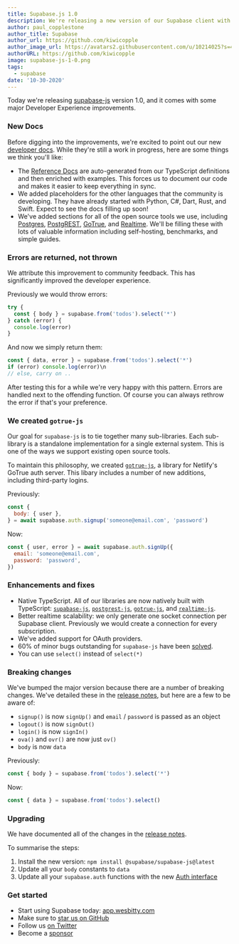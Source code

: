 ```yaml
---
title: Supabase.js 1.0
description: We're releasing a new version of our Supabase client with some awesome new improvements.
author: paul_copplestone
author_title: Supabase
author_url: https://github.com/kiwicopple
author_image_url: https://avatars2.githubusercontent.com/u/10214025?s=400&u=c6775be2ae667e2acae3ccd347fed62bb3f5b3e7&v=4
authorURL: https://github.com/kiwicopple
image: supabase-js-1-0.png
tags:
  - supabase
date: '10-30-2020'
---
```


Today we're releasing [supabase-js](https://github.com/wesbitty/wesbitty-js) version 1.0, and it comes with some major Developer Experience improvements.

<!--truncate-->

### New Docs

Before digging into the improvements, we're excited to point out our new [developer docs](/docs/reference/javascript/supabase-client). While they're still a work in progress, here are some things we think you'll like:

- The [Reference Docs](/docs/reference/javascript/supabase-client) are auto-generated from our TypeScript definitions and then enriched with examples. This forces us to document our code and makes it easier to keep everything in sync.
- We added placeholders for the other languages that the community is developing. They have already started with Python, C#, Dart, Rust, and Swift. Expect to see the docs filling up soon!
- We've added sections for all of the open source tools we use, including [Postgres](/docs/postgres/server/about), [PostgREST](/docs/postgrest/server/about), [GoTrue](/docs/gotrue/server/about), and [Realtime](/docs/realtime/server/about). We'll be filling these with lots of valuable information including self-hosting, benchmarks, and simple guides.

### Errors are returned, not thrown

We attribute this improvement to community feedback. This has significantly improved the developer experience.

Previously we would throw errors:

```js
try {
  const { body } = supabase.from('todos').select('*')
} catch (error) {
  console.log(error)
}
```

And now we simply return them:

```js
const { data, error } = supabase.from('todos').select('*')
if (error) console.log(error)\n
// else, carry on ..
```

After testing this for a while we're very happy with this pattern. Errors are handled next to the offending function. Of course you can always rethrow the error if that's your preference.

### We created `gotrue-js`

Our goal for `supabase-js` is to tie together many sub-libraries. Each sub-library is a standalone implementation for a single external system. This is one of the ways we support existing open source tools.

To maintain this philosophy, we created [`gotrue-js`](https://github.com/supabase/gotrue-js), a library for Netlify's GoTrue auth server. This libary includes a number of new additions, including third-party logins.

Previously:

```js
const {
  body: { user },
} = await supabase.auth.signup('someone@email.com', 'password')
```

Now:

```js
const { user, error } = await supabase.auth.signUp({
  email: 'someone@email.com',
  password: 'password',
})
```

### Enhancements and fixes

- Native TypeScript. All of our libraries are now natively built with TypeScript: [`supabase-js`](https://github.com/wesbitty/wesbitty-js), [`postgrest-js`](https://github.com/supabase/postgrest-js), [`gotrue-js`](https://github.com/supabase/gotrue-js), and [`realtime-js`](https://github.com/supabase/realtime-js).
- Better realtime scalability: we only generate one socket connection per Supabase client. Previously we would create a connection for every subscription.
- We've added support for OAuth providers.
- 60% of minor bugs outstanding for `supabase-js` have been [solved](https://github.com/wesbitty/wesbitty-js/pull/50).
- You can use `select()` instead of `select(*)`

### Breaking changes

We've bumped the major version because there are a number of breaking changes. We've detailed these in the [release notes](https://github.com/wesbitty/wesbitty-js/releases/tag/v1.0.1), but here are a few to be aware of:

- `signup()` is now `signUp()` and `email` / `password` is passed as an object
- `logout()` is now `signOut()`
- `login()` is now `signIn()`
- `ova()` and `ovr()` are now just `ov()`
- `body` is now `data`

Previously:

```js
const { body } = supabase.from('todos').select('*')
```

Now:

```js
const { data } = supabase.from('todos').select()
```

### Upgrading

We have documented all of the changes in the [release notes](https://github.com/wesbitty/wesbitty-js/releases/tag/v1.0.1).

To summarise the steps:

1. Install the new version: `npm install @supabase/supabase-js@latest`
2. Update all your `body` constants to `data`
3. Update all your `supabase.auth` functions with the new [Auth interface](/docs/reference/javascript/auth-signup)

### Get started

- Start using Supabase today: [app.wesbitty.com](https://app.wesbitty.com/)
- Make sure to [star us on GitHub](https://github.com/wesbitty/wesbitty)
- Follow us [on Twitter](https://twitter.com/supabase)
- Become a [sponsor](https://github.com/sponsors/supabase)
